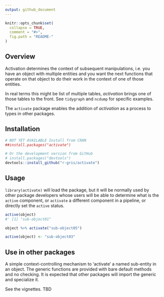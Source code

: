 ```yaml
---
output: github_document
---
```


<!-- README.md is generated from README.Rmd. Please edit that file -->

```r
knitr::opts_chunk$set(
  collapse = TRUE,
  comment = "#>",
  fig.path = "README-"
)
```

## Overview

Activation determines the context of subsequent manipulations, i.e. you have an object with 
multiple entities and you want the next functions that operate on that object to do their
work in the context of one of those entities. 

In real terms this might be list of multiple tables, *activation* brings one of those tables
to the front. See `tidygraph` and `ncdump` for specific examples. 

The `activate` package enables the addition of *activation* as a process to types in other packages. 

## Installation

```r
# NOT YET AVAILABLE Install from CRAN 
##install.packages("activate")

# Or the development version from GitHub
# install.packages("devtools")
devtools::install_github("r-gris/activate")
```

## Usage

`library(activate)` will load the package, but it will be normally used by other package developers whose users will be able to  determine what is the `active` component, or `activate` a different component in a pipeline, or directly set the `active` status.  

```r
active(object)
#' [1] "sub-object01"

object %>% activate("sub-object05")

active(object) <- "sub-object03"
```

## Use in other packages

A simple context-controlling mechanism to 'activate' a named sub-entity in an object. The generic functions are provided with bare default methods and no checking. It is expected that other packages will import the generic and specialize it.
    

See the vignettes. TBD





